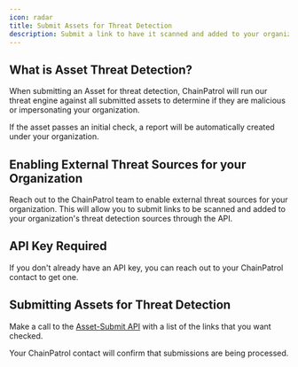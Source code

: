 ```yaml
---
icon: radar
title: Submit Assets for Threat Detection
description: Submit a link to have it scanned and added to your organization's threat detection sources
---
```


## What is Asset Threat Detection?

When submitting an Asset for threat detection, ChainPatrol will run our threat engine against all submitted assets to determine if they are malicious or impersonating your organization.

If the asset passes an initial check, a report will be automatically created under your organization.

## Enabling External Threat Sources for your Organization

Reach out to the ChainPatrol team to enable external threat sources for your organization. This will allow you to submit links to be scanned and added to your organization's threat detection sources through the API.

## API Key Required

If you don't already have an API key, you can reach out to your ChainPatrol contact to get one.

## Submitting Assets for Threat Detection

Make a call to the [Asset-Submit API](https://chainpatrol.io/docs/external-api/asset-submit) with a list of the links that you want checked.

Your ChainPatrol contact will confirm that submissions are being processed.
